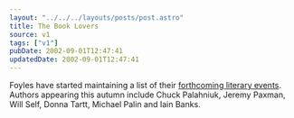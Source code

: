```yaml
---
layout: "../../../layouts/posts/post.astro"
title: The Book Lovers
source: v1
tags: ["v1"]
pubDate: 2002-09-01T12:47:41
updatedDate: 2002-09-01T12:47:41
---
```


Foyles have started maintaining a list of their [forthcoming literary events][1]. Authors appearing this autumn include Chuck Palahniuk, Jeremy Paxman, Will Self, Donna Tartt, Michael Palin and Iain Banks.

[1]: http://www.foyles.co.uk/upready3/home/events.htm "Foyles.co.uk: Forthcoming Literary Events"
